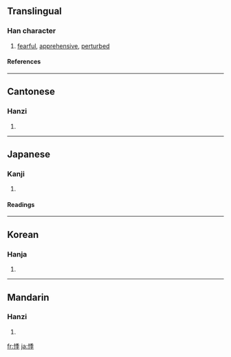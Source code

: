==Translingual==
===Han character===
{{Han char|rn=61|rad=心|as=08|sn=11|four=9204<sub>7</sub>|canj=心竹木木 (PHDD)}}
# [[fearful]], [[apprehensive]], [[perturbed]]
====References====
{{Han ref|kx=0389.080|dkj=10733|dj=0722.130|hdz=42316.010|uh=60B8|ud=24760|bh=B1AA|bd=45482}}
----
==Cantonese==
===Hanzi===
{{yue-hanzi|jyut=|y=gwai6}}
# {{defn|Cantonese}}
----
==Japanese==
===Kanji===
{{ja-kanji|grade=|rs=心08}}
# {{defn|Japanese}} 
====Readings====
{{ja-readings|on=[[き]] (ki), [[ぎ]] (gi)|kun=[[おそれる]] (osoreru)}}
----
==Korean==
===Hanja===
{{ko-hanja|hangeul=계|eumhun=|rv=gye|mr=kye|y=kyey}}
# {{defn|Korean}}
----
==Mandarin==
===Hanzi===
{{cmn-hanzi|pin=[[jì]] ([[ji4]])|wg=chi<sup>4</sup>}}
# {{defn|Mandarin}}

[[fr:悸]]
[[ja:悸]]